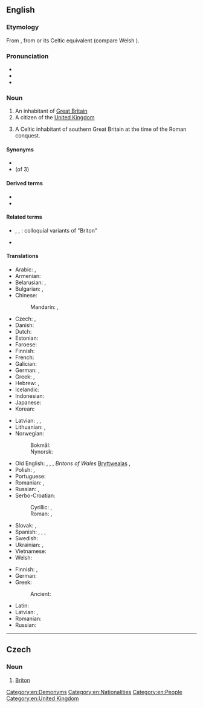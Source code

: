 {{also|briton}}
==English==
{{wikipedia|dab=Briton}}

===Etymology===
From {{etyl|fro|en}} {{m|fro|Breton}}, from {{etyl|la|en}} {{m|la|Britto}} or its Celtic equivalent (compare Welsh {{m|cy|Brython}}).<!--''From Anglo-Saxon '''Bryton''' or '''Briton''', an inhabitant of Britain (or of Britany, which was sometimes used interchangeably with Britain). All these originate from the Ancient British *'''Brittānos''' (pl.'''Brittānī'''). The short form '''Brit''' (or '''Bryt''') apparently was used during the Saxon era.''-->

===Pronunciation===
* {{IPA|/ˈbɹɪtən/|lang=en}}
* {{rhymes|ɪtən|lang=en}}
* {{hyphenation|Brit|on|lang=en}}

===Noun===
{{en-noun}}

# An inhabitant of [[Great Britain]]
# A citizen of the [[United Kingdom]]
# {{lb|en|historical}} A Celtic inhabitant of southern Great Britain at the time of the Roman conquest.

====Synonyms====
* {{l|en|Brit}}
* (of 3) {{l|en|Welshman}}

====Derived terms====
* {{l|en|North Briton}}
* {{l|en|South Briton}}

====Related terms====
* {{l|en|Brit}}, {{l|en|British}}, {{l|en|Britisher}}: colloquial variants of "Briton"
* {{l|en|Breton}}

====Translations====
{{trans-top|inhabitant of Great Britain}}
* Arabic: {{t|ar|بِرِيطَانِيّ|m|tr=biriṭānī}}, {{t|ar|بِرِيطَانِيَّة|f|tr=biriṭāniyya}}
* Armenian: {{t|hy|բրիտանացի}}
* Belarusian: {{t|be|брытанец|m|tr=brytánjec|sc=Cyrl}}, {{t|be|брытанка|f|tr=brytánka|sc=Cyrl}}
* Bulgarian: {{t+|bg|британец|m|sc=Cyrl}}, {{t|bg|британка|f|sc=Cyrl}}
* Chinese:
*: Mandarin: {{t+|cmn|英國人|sc=Hani}}, {{t+|cmn|英国人|tr=Yīngguórén|sc=Hani}}
* Czech: {{t+|cs|Brit|m}}, {{t+|cs|Britka|f}}
* Danish: {{t|da|brite}}
* Dutch: {{t+|nl|Brit|m}}
* Estonian: {{t+|et|britt}}
* Faroese: {{t|fo|breti|m}}
* Finnish: {{t+|fi|britti}}
* French: {{t+|fr|Britannique|m|f}}
* Galician: {{t+|gl|británico|m}}
* German: {{t+|de|Brite|m}}, {{t+|de|Britin|f}}
* Greek: {{t+|el|Βρετανός|m}}, {{t|el|Βρετανή|f}}
* Hebrew: {{t+|he|בריטי|m|tr=briti|sc=Hebr}}, {{t|he|בריטית|f|tr=britít|sc=Hebr}}
* Icelandic: {{t|is|Breti|m}}
* Indonesian: {{t|id|orang Inggris}}
* Japanese: {{t+|ja|英国人|tr=えいこくじん, Eikokujin|sc=Jpan}}
* Korean: {{t|ko|영국 사람|tr=Yeongguk saram}}
{{trans-mid}}
* Latvian: {{t|lv|brits|m}}, {{t|lv|briti|m-p}}, {{t|lv|britiete|f}}
* Lithuanian: {{t+|lt|britas|m}}, {{t+|lt|britė|f}}
* Norwegian:
*: Bokmål: {{t+|no|brite|m}}
*: Nynorsk: {{t|nn|brite|m}}
* Old English: {{t|ang|Bryt|m}}, {{t|ang|Brytas|m-p}}, {{t|ang|Bryttas|m}}, ''Britons of Wales'' [[Bryttwealas]] {{g|m-p}}, {{t|ang|Bryttwalas|m-p}}
* Polish: {{t+|pl|Brytyjczyk|m}}, {{t+|pl|Brytyjka|f}}
* Portuguese: {{t+|pt|bretão|m}}
* Romanian: {{t+|ro|britanic|m}}, {{t+|ro|britanică|f}}
* Russian: {{t+|ru|брита́нец|m}}, {{t+|ru|брита́нка|f}}
* Serbo-Croatian:
*: Cyrillic: {{t|sh|Бритонац|m|sc=Cyrl}}, {{t|sh|Британац|m|sc=Cyrl}}
*: Roman: {{t|sh|Britonac|m}}, {{t+|sh|Britanac|m}}
* Slovak: {{t|sk|Brit|m}}, {{t|sk|Britka|f}}
* Spanish: {{t+|es|británico|m}}, {{t+|es|británica|f}}, {{t+|es|británicos|m-p}}, {{t+|es|británicas|f-p}}
* Swedish: {{t+|sv|britt|c}}
* Ukrainian: {{t|uk|британець|m|tr=brytánecʹ|sc=Cyrl}}, {{t|uk|британка|f|tr=brytánka|sc=Cyrl}}
* Vietnamese: {{t|vi|người Anh}}
* Welsh: {{t|cy|Brython}}
{{trans-bottom}}

{{trans-top|a Celtic inhabitant of southern Britain at the time of the Roman conquest}}
* Finnish: {{t+|fi|britti}}, {{t+|fi|brittiläinen}}
* German: {{t+|de|Britannier|m}}
* Greek:
*: Ancient: {{t|grc|Βρεττανός|m}}
{{trans-mid}}
* Latin: {{t|la|Britannus|m}}
* Latvian: {{t|lv|brits|m}}, {{t|lv|briti|f-p}}
* Romanian: {{t|ro|britonici|m-p}}
* Russian: {{t+|ru|бритт|m}}
{{trans-bottom}}

[[Category:en:Demonyms]]
[[Category:en:Nationalities]]
[[Category:en:People]]
[[Category:en:United Kingdom]]

----

==Czech==

===Noun===
{{cs-noun|g=m}}

# [[#English|Briton]] {{gloss|historical: Celtic inhabitant of southern Britain at the time of the Roman conquest}}
